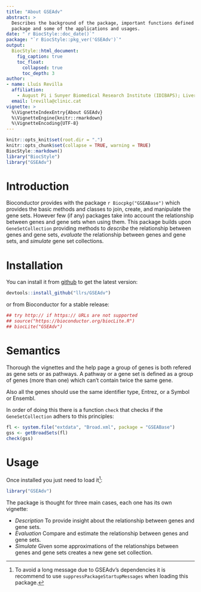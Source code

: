 ```yaml
---
title: "About GSEAdv"
abstract: >
  Describes the background of the package, important functions defined in the
  package and some of the applications and usages.
date: "`r BiocStyle::doc_date()`"
package: "`r BiocStyle::pkg_ver('GSEAdv')`"
output:
  BiocStyle::html_document:
    fig_caption: true
    toc_float:
      collapsed: true
      toc_depth: 3
author:
- name: Lluís Revilla
  affiliation: 
    - August Pi i Sunyer Biomedical Research Institute (IDIBAPS); Liver Unit, Hospital Clinic
  email: lrevilla@clinic.cat
vignette: >
  %\VignetteIndexEntry{About GSEAdv}
  %\VignetteEngine{knitr::rmarkdown}
  %\VignetteEncoding{UTF-8}  
---
```

```r
knitr::opts_knit$set(root.dir = ".")
knitr::opts_chunk$set(collapse = TRUE, warning = TRUE)
BiocStyle::markdown()
library("BiocStyle")
library("GSEAdv")
```

# Introduction

Bioconductor provides with the package `r Biocpkg("GSEABase")` which provides the basic methods and classes to join, create, and manipulate the gene sets. However few (if any) packages take into account the relationship between genes and gene sets when using them. This package builds upon `GeneSetCollection` providing methods to *describe* the relationship between genes and gene sets, *evaluate* the relationship between genes and gene sets, and *simulate* gene set collections.

# Installation

You can install it from [github](https://www.github.com/llrs/GSEAdv) to get the latest version:
```r
devtools::install_github("llrs/GSEAdv")
```

or from Bioconductor for a stable release:
```r
## try http:// if https:// URLs are not supported
## source("https://bioconductor.org/biocLite.R")
## biocLite("GSEAdv")
```

# Semantics

Thorough the vignettes and the help page a group of genes is both refered as gene sets or as pathways. A pathway or a gene set is defined as a group of genes (more than one) which can't contain twice the same gene. 

Also all the genes should use the same identifier type, Entrez, or a Symbol or Ensembl.

In order of doing this there is a function `check` that checks if the `GeneSetCollection` adhers to this principles:

```r
fl <- system.file("extdata", "Broad.xml", package = "GSEABase")
gss <- getBroadSets(fl)
check(gss)
```


# Usage

Once installed you just need to load it[^1]:

[^1]:To avoid a long message due to GSEAdv's dependencies it is recommend to use `suppressPackageStartupMessages` when loading this package.

```r
library("GSEAdv")
```


The package is thought for three main cases, each one has its own vignette:

 - *Description*
 To provide insight about the relationship between genes and gene sets.
 - *Evaluation*
 Compare and estimate the relationship between genes and gene sets.
 - *Simulate*
 Given some approximations of the relationships between genes and gene sets creates a new gene set collection.


